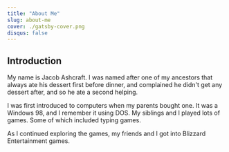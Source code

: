 ```yaml
---
title: "About Me"
slug: about-me
cover: ./gatsby-cover.png
disqus: false
---
```


## Introduction
My name is Jacob Ashcraft. I was named after one of my ancestors 
that always ate his dessert first before dinner, and 
complained he didn't get any dessert after, and so he ate a second helping.

I was first introduced to computers when my parents bought one. It was a Windows 98, and I remember
it using DOS. My siblings and I played lots of games. Some of which included typing games.

As I continued exploring the games, my friends and I got into Blizzard Entertainment games.
